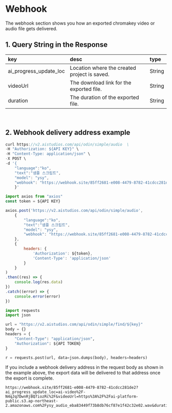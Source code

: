 # Webhook

The webhook section shows you how an exported chromakey video or audio file gets delivered.

## 1. Query String in the Response

|key|desc|type|
|:---|:---|:---|
|ai_progress_update_loc|Location where the created project is saved.|String|
|videoUrl|The download link for the exported file.|String|
|duration|The duration of the exported file.|String|

<br/>


## 2. Webhook delivery address example


<Tabs>
<TabItem value="curl" label="cURL">

```js
curl https://v2.aistudios.com/api/odin/simple/audio  \
-H "Authorization: ${API KEY}" \
-H "Content-Type: application/json" \
-X POST \
-d '{
    "language":"ko",
    "text":"샘플 스크립트",
    "model": "ysy",
    "webhook": "https://webhook.site/85ff2681-e008-4479-8782-41cdcc281de2"
    }'
```

</TabItem>
<TabItem value="js" label="Node.js">

```js
import axios from "axios" 
const token = ${API KEY}

axios.post('https://v2.aistudios.com/api/odin/simple/audio', 
    {
        "language":"ko",
        "text":"샘플 스크립트",
        "model": "ysy",
        "webhook": "https://webhook.site/85ff2681-e008-4479-8782-41cdcc281de2"
    }, 
    {
        headers: {
            'Authorization': ${token},
            'Content-Type': 'application/json'
        }
    }
)
.then((res) => {
    console.log(res.data)
})
.catch((error) => {
    console.error(error)
})
```

</TabItem>
<TabItem value="py" label="Python">

```py
import requests
import json

url = "https://v2.aistudios.com/api/odin/simple/find/${key}"
body = {}
headers = {
    "Content-Type": "application/json",
    "Authorization": ${API TOKEN}
}

r = requests.post(url, data=json.dumps(body), headers=headers)
```

</TabItem>
</Tabs>

If you include a webhook delivery address in the request body as shown in the example above, the export data will be delivered to that address once the export is complete.

```http
https://webhook.site/85ff2681-e008-4479-8782-41cdcc281de2?ai_progress_update_loc=ai-video%2F-N4qJq7DwnRjBQ7iozRc%2F&videoUrl=https%3A%2F%2Fai-platform-public.s3.ap-northeast-2.amazonaws.com%2Fysy_audio_eba83449f73b8db76cf87e1f42c32e02.wav&duration=3.274014
```